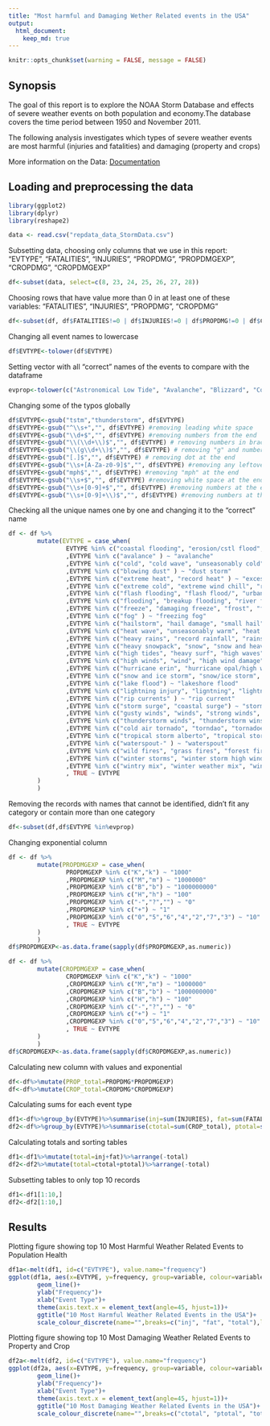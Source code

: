 ---
title: "Most harmful and Damaging Wether Related events in the USA"
output: 
  html_document:
    keep_md: true
---
```{r setup, include=FALSE} 
knitr::opts_chunk$set(warning = FALSE, message = FALSE) 
```
## Synopsis

The goal of this report is to explore the NOAA Storm Database and effects of severe weather events on both population and economy.The database covers the time period between 1950 and November 2011.

The following analysis investigates which types of severe weather events are most harmful (injuries and fatalities) and damaging (property and crops)

More information on the Data: [Documentation](https://d396qusza40orc.cloudfront.net/repdata%2Fpeer2_doc%2FNCDC%20Storm%20Events-FAQ%20Page.pdf)

## Loading and preprocessing the data

```{r}
library(ggplot2)
library(dplyr)
library(reshape2)

data <- read.csv("repdata_data_StormData.csv")
```

Subsetting data, choosing only columns that we use in this report: "EVTYPE", "FATALITIES", "INJURIES", "PROPDMG", "PROPDMGEXP", "CROPDMG", "CROPDMGEXP"
```{r}
df<-subset(data, select=c(8, 23, 24, 25, 26, 27, 28))
```
Choosing rows that have value more than 0 in at least one of these variables: 
"FATALITIES", "INJURIES", "PROPDMG", "CROPDMG"
```{r}
df<-subset(df, df$FATALITIES!=0 | df$INJURIES!=0 | df$PROPDMG!=0 | df$CROPDMG!=0)
```
Changing all event names to lowercase
```{r}
df$EVTYPE<-tolower(df$EVTYPE)
```
Setting vector with all "correct" names of the events to compare with the dataframe
```{r}
evprop<-tolower(c("Astronomical Low Tide", "Avalanche", "Blizzard", "Coastal Flood", "Cold/Wind Chill", "Debris Flow", "Dense Fog", "Dense Smoke", "Drought", "Dust Devil", "Dust Storm", "Excessive Heat", "Extreme Cold/Wind Chill", "Flash Flood", "Flood", "Frost/Freeze", "Funnel Cloud", "Freezing Fog", "Hail", "Heat", "Heavy Rain", "Heavy Snow", "High Surf", "High Wind", "Hurricane (Typhoon)", "Ice Storm", "Lake-Effect Snow", "Lakeshore Flood", "Lightning", "Marine Hail", "Marine High Wind", "Marine Strong Wind", "Marine Thunderstorm Wind", "Rip Current", "Seiche", "Sleet", "Storm Surge/Tide", "Strong Wind", "Thunderstorm Wind", "Tornado", "Tropical Depression", "Tropical Storm", "Tsunami", "Volcanic Ash", "Waterspout", "Wildfire", "Winter Storm", "Winter Weather"))
```
Changing some of the typos globally
```{r}
df$EVTYPE<-gsub("tstm","thunderstorm", df$EVTYPE)
df$EVTYPE<-gsub("^\\s+","", df$EVTYPE) #removing leading white space
df$EVTYPE<-gsub("\\d+$","", df$EVTYPE) #removing numbers from the end
df$EVTYPE<-gsub("\\(\\d+\\)$","", df$EVTYPE) # removing numbers in brackets at the end
df$EVTYPE<-gsub("\\(g\\d+\\)$","", df$EVTYPE) # removing "g" and numbers in brackets at the end
df$EVTYPE<-gsub("[.]$","", df$EVTYPE) # removing dot at the end
df$EVTYPE<-gsub("\\s+[A-Za-z0-9]$","", df$EVTYPE) #removing any leftover single character or single number preceded by space
df$EVTYPE<-gsub("mph$","", df$EVTYPE) #removing "mph" at the end 
df$EVTYPE<-gsub("\\s+$","", df$EVTYPE) #removing white space at the end
df$EVTYPE<-gsub("\\s+[0-9]+$","", df$EVTYPE) #removing numbers at the end preceded by white space
df$EVTYPE<-gsub("\\s+[0-9]+\\)$","", df$EVTYPE) #removing numbers at the end preceded by white space and followed by single closing bracket
```

Checking all the unique names one by one  and changing it to the "correct" name
```{r}
df <- df %>% 
        mutate(EVTYPE = case_when(
                EVTYPE %in% c("coastal flooding", "erosion/cstl flood", "tidal flooding", "coastal flooding/erosion", "coastal  flooding/erosion") ~ "coastal flood"
                ,EVTYPE %in% c("avalance" ) ~ "avalanche"
                ,EVTYPE %in% c("cold", "cold wave", "unseasonably cold", "low temperature", "high winds/cold", "cold/winds", "cold weather", "unseasonable cold", "extended cold", "cold temperature"  ) ~ "cold/wind chill"
                ,EVTYPE %in% c("blowing dust" ) ~ "dust storm"
                ,EVTYPE %in% c("extreme heat", "record heat" ) ~ "excessive heat"
                ,EVTYPE %in% c("extreme cold", "extreme wind chill", "record cold", "extreme windchill" ) ~ "extreme cold/wind chill"
                ,EVTYPE %in% c("flash flooding", "flash flood/", "urban flood", "urban/small stream flood", "urban flooding", "minor flooding", "flash floods", "small stream flood", "urban and small stream floodin", "flash flood/ street", "flood flash", "flood/flash", "flash flood/flood", "flash flooding/flood", "flood/flashflood", "urban floods", "urban/sml stream fld", "flood/flash/flood" ) ~ "flash flood"
                ,EVTYPE %in% c("flooding", "breakup flooding", "river flood", "floods", "rural flood", "major flood", "ice jam flooding", "river and stream flood", "river flooding", "flood/river flood", "snowmelt flooding", "ice jam flood (minor" ) ~ "flood"
                ,EVTYPE %in% c("freeze", "damaging freeze", "frost", "frost\\freeze", "hard freeze", "early frost", "agricultural freeze"  ) ~ "frost/freeze"
                ,EVTYPE %in% c("fog" ) ~ "freezing fog"
                ,EVTYPE %in% c("hailstorm", "hail damage", "small hail" ) ~ "hail"
                ,EVTYPE %in% c("heat wave", "unseasonably warm", "heat waves", "unseasonably warm and dry", "record/excessive heat", "warm weather" ) ~ "heat"
                ,EVTYPE %in% c("heavy rains", "record rainfall", "rainstorm", "heavy rain/severe weather", "rain", "hvy rain", "heavy precipitation", "excessive rainfall", "heavy shower", "torrential rainfall", "unseasonal rain") ~ "heavy rain"
                ,EVTYPE %in% c("heavy snowpack", "snow", "snow and heavy snow", "snow/heavy snow", "heavy snow squalls", "snow squall", "heavy snow/squalls", "heavy snow-squalls", "record snow", "snow squalls", "blowing snow", "heavy snow shower", "excessive snow" ) ~ "heavy snow"
                ,EVTYPE %in% c("high tides", "heavy surf", "high waves", "rough surf", "high surf advisory", "hazardous surf", "heavy surf/high surf" ) ~ "high surf"
                ,EVTYPE %in% c("high winds", "wind", "high wind damage", "high winds/", "high  winds" ) ~ "high wind"
                ,EVTYPE %in% c("hurricane erin", "hurricane opal/high winds", "hurricane opal", "hurricane", "hurricane-generated swells", "hurricane emily", "hurricane gordon", "hurricane felix", "hurricane edouard", "typhoon", "hurricane/typhoon") ~ "hurricane (typhoon)"
                ,EVTYPE %in% c("snow and ice storm", "snow/ice storm", "ice/strong winds" ) ~ "ice storm"
                ,EVTYPE %in% c("lake flood") ~ "lakeshore flood"
                ,EVTYPE %in% c("lightning injury", "ligntning", "lightning fire", "lightning  wauseon", "lighting" ) ~ "lightning"
                ,EVTYPE %in% c("rip currents" ) ~ "rip current"
                ,EVTYPE %in% c("storm surge", "coastal surge") ~ "storm surge/tide"
                ,EVTYPE %in% c("gusty winds", "winds", "strong winds", "wind damage", "storm force winds", "gusty wind", "non-severe wind damage", "non thunderstorm wind", "non-thunderstorm wind" ) ~ "strong wind"
                ,EVTYPE %in% c("thunderstorm winds", "thunderstorm wins", "severe thunderstorm", "severe thunderstorms", "severe thunderstorm winds", "thunderstorms winds", "thunderstorms", "thunderstorm windss", "thundertorm winds", "wind storm", "thunderstorm  winds", "thunderstorms wind", "tunderstorm wind", "thunderstorm", "thunderstorm wind/ trees", "thunderstorm wind/awning", "thunderstorm wind trees", "thunderstorm wind/ tree", "thunderstorm damage to", "thuderstorm winds", "thunderstorm winds and", "thunderstorm wind damage", "thunderestorm winds", "thundeerstorm winds", "thunerstorm winds", "thunderstormw", "thunderstormwinds", "thunderstrom wind" ) ~ "thunderstorm wind"
                ,EVTYPE %in% c("cold air tornado", "torndao", "tornadoes" ) ~ "tornado"
                ,EVTYPE %in% c("tropical storm alberto", "tropical storm gordon", "tropical storm jerry", "tropical storm dean") ~ "tropical storm"
                ,EVTYPE %in% c("waterspout-" ) ~ "waterspout"
                ,EVTYPE %in% c("wild fires", "grass fires", "forest fires", "wildfires", "wild/forest fire", "wild/forest fires", "brush fire" ) ~ "wildfire"
                ,EVTYPE %in% c("winter storms", "winter storm high winds" ) ~ "winter storm"
                ,EVTYPE %in% c("wintry mix", "winter weather mix", "winter weather/mix" ) ~ "winter weather"
                , TRUE ~ EVTYPE
        )
        )
```

Removing the records with names that cannot be identified, didn't fit any category or contain more than one category
```{r}
df<-subset(df,df$EVTYPE %in%evprop)
```

Changing exponential column
```{r}
df <- df %>% 
        mutate(PROPDMGEXP = case_when(
                PROPDMGEXP %in% c("K","k") ~ "1000"
                ,PROPDMGEXP %in% c("M","m") ~ "1000000"
                ,PROPDMGEXP %in% c("B","b") ~ "1000000000"
                ,PROPDMGEXP %in% c("H","h") ~ "100"
                ,PROPDMGEXP %in% c("-","?","") ~ "0"
                ,PROPDMGEXP %in% c("+") ~ "1"
                ,PROPDMGEXP %in% c("0","5","6","4","2","7","3") ~ "10"
                , TRUE ~ EVTYPE
        )
        )
df$PROPDMGEXP<-as.data.frame(sapply(df$PROPDMGEXP,as.numeric))

df <- df %>% 
        mutate(CROPDMGEXP = case_when(
                CROPDMGEXP %in% c("K","k") ~ "1000"
                ,CROPDMGEXP %in% c("M","m") ~ "1000000"
                ,CROPDMGEXP %in% c("B","b") ~ "1000000000"
                ,CROPDMGEXP %in% c("H","h") ~ "100"
                ,CROPDMGEXP %in% c("-","?","") ~ "0"
                ,CROPDMGEXP %in% c("+") ~ "1"
                ,CROPDMGEXP %in% c("0","5","6","4","2","7","3") ~ "10"
                , TRUE ~ EVTYPE
        )
        )
df$CROPDMGEXP<-as.data.frame(sapply(df$CROPDMGEXP,as.numeric))
```

Calculating new column with values and exponential
```{r}
df<-df%>%mutate(PROP_total=PROPDMG*PROPDMGEXP)
df<-df%>%mutate(CROP_total=CROPDMG*CROPDMGEXP)
```

Calculating sums for each event type
```{r}
df1<-df%>%group_by(EVTYPE)%>%summarise(inj=sum(INJURIES), fat=sum(FATALITIES))
df2<-df%>%group_by(EVTYPE)%>%summarise(ctotal=sum(CROP_total), ptotal=sum(PROP_total))
```

Calculating totals and sorting tables
```{r}
df1<-df1%>%mutate(total=inj+fat)%>%arrange(-total)
df2<-df2%>%mutate(total=ctotal+ptotal)%>%arrange(-total)
```

Subsetting tables to only top 10 records
```{r}
df1<-df1[1:10,]
df2<-df2[1:10,]
```

## Results

Plotting figure showing top 10 Most Harmful Weather Related Events to Population Health
```{r}
df1a<-melt(df1, id=c("EVTYPE"), value.name="frequency")
ggplot(df1a, aes(x=EVTYPE, y=frequency, group=variable, colour=variable))+
        geom_line()+
        ylab("Frequency")+
        xlab("Event Type")+
        theme(axis.text.x = element_text(angle=45, hjust=1))+
        ggtitle("10 Most Harmful Weather Related Events in the USA")+
        scale_colour_discrete(name="",breaks=c("inj", "fat", "total"),labels=c("Injuries", "Fatalities", "Total"))
```

Plotting figure showing top 10 Most Damaging Weather Related Events to Property and Crop
```{r}
df2a<-melt(df2, id=c("EVTYPE"), value.name="frequency")
ggplot(df2a, aes(x=EVTYPE, y=frequency, group=variable, colour=variable))+
        geom_line()+
        ylab("Frequency")+
        xlab("Event Type")+
        theme(axis.text.x = element_text(angle=45, hjust=1))+
        ggtitle("10 Most Damaging Weather Related Events in the USA")+
        scale_colour_discrete(name="",breaks=c("ctotal", "ptotal", "total"),labels=c("Crop Damage", "Property Damage", "Total"))
```